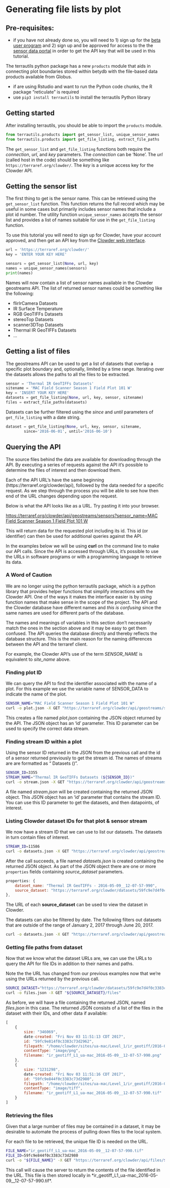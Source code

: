 # Generating file lists by plot

## Pre-requisites: 

* if you have not already done so, you will need to 1) sign up for the [beta user program](https://terraref.org/beta) and 2)
sign up and be approved for access to the the [sensor data portal](https://terraref.org/clowder) in order to get
the API key that will be used in this tutorial. 

The terrautils python package has a new `products` module that aids in connecting
plot boundaries stored within betydb with the file-based data products available
from Globus.

* if are using Rstudio and want to run the Python code chunks, the R package "reticulate" is required
* use `pip3 install terrautils` to install the terrautils Python library

## Getting started

After installing terrautils, you should be able to import the `products` module.
```python
from terrautils.products import get_sensor_list, unique_sensor_names
from terrautils.products import get_file_listing, extract_file_paths
```

The `get_sensor_list` and `get_file_listing` functions both require the *connection*,
*url*, and *key* parameters. The *connection* can be 'None'. The *url* (called host in the
code) should be something like `https://terraref.org/clowder/`.
The *key* is a unique access key for the Clowder API.

## Getting the sensor list

The first thing to get is the sensor name. This can be retrieved using the
`get_sensor_list` function. This function returns the full record which may
be useful in some cases but primarily includes sensor names that include
a plot id number. The utility function `unique_sensor_names` accepts the
sensor list and provides a list of names suitable for use in the 
`get_file_listing` function.

To use this tutorial you will need to sign up for Clowder, have your 
account approved, and then get an API key from the [Clowder web interface](https://terraref.org/clowder).

```python
url = 'https://terraref.org/clowder/'
key = 'ENTER YOUR KEY HERE'
```

```python
sensors = get_sensor_list(None, url, key)
names = unique_sensor_names(sensors)
print(names)
```


Names will now contain a list of sensor names available in the Clowder
geostreams API. The list of returned sensor names could be something like the 
following:

* flirIrCamera Datasets
* IR Surface Temperature
* RGB GeoTIFFs Datasets
* stereoTop Datasets
* scanner3DTop Datasets
* Thermal IR GeoTIFFs Datasets
* ...

## Getting a list of files

The geostreams API can be used to get a list of datasets that overlap a
specific plot boundary and, optionally, limited by a time range. Iterating 
over the datasets allows the paths to all the files to be extracted.

```python
sensor = 'Thermal IR GeoTIFFs Datasets'
sitename = 'MAC Field Scanner Season 1 Field Plot 101 W'
key = 'INSERT YOUR KEY HERE'
datasets = get_file_listing(None, url, key, sensor, sitename)
files = extract_file_paths(datasets)
```

Datasets can be further filtered using the *since* and *until* parameters
of `get_file_listing` with a date string.

```python
dataset = get_file_listing(None, url, key, sensor, sitename, 
        since='2016-06-01', until='2016-06-10')
```


## Querying the API

<!-- 
TODO: move this to a separate tutorial page focused on using curl
-->

The source files behind the data are available for downloading through the API. By executing a series
of requests against the API it's possible to determine the files of interest and then download them.

Each of the API URL's have the same beginning (https://terraref.org/clowder/api), 
followed by the data needed for a specific request. As we step through the process you will be able
to see how then end of the URL changes depending upon the request.

Below is what the API looks like as a URL. Try pasting it into your browser.

[https://terraref.org/clowder/api/geostreams/sensors?sensor_name=MAC Field Scanner Season 1 Field Plot 101 W](https://terraref.org/clowder/api/geostreams/sensors?sensor_name=MAC Field Scanner Season 1 Field Plot 101 W)

This will return data for the requested plot including its id. This id (or identifier) can then be used for 
additional queries against the API.

In the examples below we will be using **curl** on the command line to make our API calls. Since the
API is accessed through URLs, it's possible to use the URLs in software programs or with a programming language
to retrieve its data. 

### A Word of Caution

We are no longer using the python terrautils package, which is a python library that provides helper functions that simplify interactions with the Clowder API. One of the ways it makes the interface easier is by using function names that make sense in the scope of the project. The API and the Clowder database have different names and _this is confusing_ since the same names are used for different parts of the database.

The names and meanings of variables in this section don't necessarily match the ones in the section 
above and it may be easy to get them confused. The API queries the database directly and thereby reflects 
the database structure. This is the main reason for the naming differences between the API and the terraref
client.

For example, the Clowder API's use of the term *SENSOR_NAME* is equivalent to *site_name* above.

### Finding plot ID

We can query the API to find the identifier associated with the name of a plot. For this example
we use the variable name of SENSOR_DATA to indicate the name of the plot.

``` sh
SENSOR_NAME="MAC Field Scanner Season 1 Field Plot 101 W"
curl -o plot.json -X GET "https://terraref.org/clowder/api/geostreams/sensors?sensor_name=${SENSOR_NAME}"
```

This creates a file named *plot.json* containing the JSON object returned by the API. The JSON object has an 
'id' parameter. This ID parameter can be used to specify the correct data stream.

### Finding stream ID within a plot

Using the sensor ID returned in the JSON from the previous call and the id of a sensor returned previously to get
the stream id. The names of streams are are formatted as "<Sensor Group> Datasets (<Sensor ID>)".

``` sh
SENSOR_ID=3355
STREAM_NAME="Thermal IR GeoTIFFs Datasets (${SENSOR_ID})"
curl -o stream.json -X GET "https://terraref.org/clowder/api/geostreams/streams?stream_name=${STREAM_NAME}"
```

A file named *stream.json* will be created containing the returned JSON object. This JSON object has an 'id' parameter that
contains the stream ID. You can use this ID parameter to get the datasets, and then datapoints, of interest.

### Listing Clowder dataset IDs for that plot & sensor stream

We now have a stream ID that we can use to list our datasets. The datasets in turn contain files of interest.

``` sh
STREAM_ID=11586
curl -o datasets.json -X GET "https://terraref.org/clowder/api/geostreams/datapoints?stream_id=${STREAM_ID}"
```

After the call succeeds, a file named *datasets.json* is created containing the returned JSON object. As part of the
JSON object there are one or more `properties` fields containing *source_dataset* parameters.

```javascript
properties: {
    dataset_name: "Thermal IR GeoTIFFs - 2016-05-09__12-07-57-990",
    source_dataset: "https://terraref.org/clowder/datasets/59fc9e7d4f0c3383c73d2905"
},
```

The URL of each **source_dataset** can be used to view the dataset in Clowder.

The datasets can also be filtered by date. The following filters out datasets that are outside of the range of January 2, 2017 through June 20, 2017.

``` sh
curl -o datasets.json -X GET "https://terraref.org/clowder/api/geostreams/datapoints?stream_id=${STREAM_ID}&since=2017-01-02&until=2017-06-10"
```

### Getting file paths from dataset

Now that we know what the dataset URLs are, we can use the URLs to query the API for file IDs in addition to their names and paths.

Note the the URL has changed from our previous examples now that we're using the URLs returned by the previous call.

``` sh
SOURCE_DATASET="https://terraref.org/clowder/datasets/59fc9e7d4f0c3383c73d2905"
curl -o files.json -X GET "${SOURCE_DATASET}/files"
```

As before, we will have a file containing the returned JSON, named *files.json* in this case. The returned JSON consists of a list 
of the files in the dataset with their IDs, and other data if available:

``` javascript
[
    {
        size: "346069",
        date-created: "Fri Nov 03 11:51:13 CDT 2017",
        id: "59fc9e814f0c3383c73d2962",
        filepath: "/home/clowder/sites/ua-mac/Level_1/ir_geotiff/2016-05-09/2016-05-09__12-07-57-990/ir_geotiff_L1_ua-mac_2016-05-09__12-07-57-990.png",
        contentType: "image/png",
        filename: "ir_geotiff_L1_ua-mac_2016-05-09__12-07-57-990.png"
    },
    {
        size: "1231298",
        date-created: "Fri Nov 03 11:51:16 CDT 2017",
        id: "59fc9e844f0c3383c73d2980",
        filepath: "/home/clowder/sites/ua-mac/Level_1/ir_geotiff/2016-05-09/2016-05-09__12-07-57-990/ir_geotiff_L1_ua-mac_2016-05-09__12-07-57-990.tif",
        contentType: "image/tiff",
        filename: "ir_geotiff_L1_ua-mac_2016-05-09__12-07-57-990.tif"
    }
]
```

### Retrieving the files

Given that a large number of files may be contained in a dataset, it may be desirable to automate the process of pulling down files
to the local system.

For each file to be retrieved, the unique file ID is needed on the URL.

``` sh
FILE_NAME="ir_geotiff_L1_ua-mac_2016-05-09__12-07-57-990.tif"
FILE_ID=59fc9e844f0c3383c73d2980
curl -o "${FILE_NAME}" -X GET "https://terraref.org/clowder/api/files/${FILE_ID}"
```

This call will cause the server to return the contents of the file identified in the URL. This file is then stored locally in *ir_geotiff_L1_ua-mac_2016-05-09__12-07-57-990.tif*.


